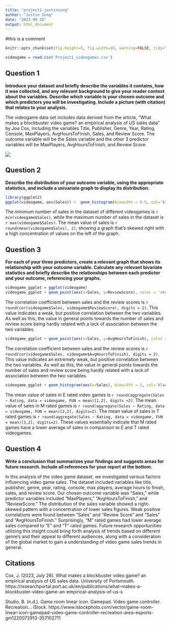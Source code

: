 ```yaml
---
title: "project1-justinsong"
author: "Justin Song"
date: "2023-09-18"
output: html_document
---
```

#this is a comment

```r
knitr::opts_chunk$set(fig.height=5, fig.width=10, warning=FALSE, tidy=TRUE, tidy.opts=list(width.cutoff=100))
```

```r
videogame = read.csv('Project1_videogames.csv')
```

## **Question 1**

__Introduce your dataset and briefly describe the variables it contains, how it was collected, and any relevant background to give your reader context about the variables. Describe which variable is your chosen outcome and which predictors you will be investigating.  Include a picture (with citation) that relates to your analysis.__

The videogame data set includes data derived from the article, "What makes a blockbuster video game? an empirical analysis of US sales data" by Joe Cox, including the variables Title, Publisher, Genre, Year, Rating, Console, MaxPlayers, AvgHoursToFinish, Sales, and Review Score. The outcome variable will be the Sales variable and the other 3 predictor variables will be MaxPlayers, AvgHoursToFinish, and Review Score.

![](/users/justinsong/downloads/videogame.jpeg)

## **Question 2**

__Describe the distribution of your outcome variable, using the appropriate statistics, and include a univariate graph to display its distribution.__

```r
library(ggplot2)
ggplot(videogame, aes(Sales)) +  geom_histogram(binwidth = 0.5, col='black', fill='maroon') + xlab('Sales of Videogames (Million $)') + ylab('Frequency') + ggtitle('Distribution of Sales for Videogames') + theme_classic()
```

The minimum number of sales in the dataset of different videogames is `r min(videogame$Sales)`, while the maximum number of sales in the dataset is `r max(videogame$Sales)`. The mean value of sales is `r round(mean(videogame$Sales), 2)`, showing a graph that's skewed right with a high concentration of values on the left of the graph.

## **Question 3**

__For each of your three predictors, create a relevant graph that shows its relationship with your outcome variable.  Calculate any relevant bivariate statistics and briefly describe the relationships between each predictor and your outcome, referencing your graphs.__

```r
videogame_ggplot = ggplot(videogame)
videogame_ggplot + geom_point(aes(x=Sales, y=ReviewScore), color = 'skyblue') + labs(title='Correlation Between Number of Sales and Review Score', y='Review Score (Out of 100)')
```

The correlation coefficient between sales and the review scores is `r round(cor(videogame$Sales, videogame$ReviewScore), digits = 2)`. This value indicates a weak, but positive correlation between the two variables. As well as this, the value in general points towards the number of sales and review score being hardly related with a lack of association between the two variables. 

```r
videogame_ggplot + geom_point(aes(x=Sales, y=AvgHoursToFinish), color = 'maroon') + labs(title='Correlation Between Number of Sales and Average Hours to Finish Game', y='Average Hours To Finish')
```

The correlation coefficient between sales and the review scores is `r round(cor(videogame$Sales, videogame$AvgHoursToFinish), digits = 2)`. This value indicates an extremely weak, but positive correlation between the two variables. As well as this, the value in general points towards the number of sales and review score being hardly related with a lack of association between the two variables.

```r
videogame_ggplot + geom_histogram(aes(x=Sales), binwidth = 1, col='black',fill='pink')  + labs(title='Videogame Sales By Rating',x='Sales',y='Frequency') + theme(legend.position='bottom') + scale_fill_brewer(type='qual',palette=2) + facet_wrap(~Rating)
```

The mean value of sales in E rated video games is `r round(aggregate(Sales ~ Rating, data = videogame, FUN = mean)[1,2], digits =2)`. The mean value of sales in M rated games is `r round(aggregate(Sales ~ Rating, data = videogame, FUN = mean)[2,2], digits=2)`. The mean value of sales in T rated games is `r round(aggregate(Sales ~ Rating, data = videogame, FUN = mean)[3,2], digits=2)`. These values essentially indicate that M rated games have a lower average of sales in comparison to E and T rated videogames. 


## **Question 4**

__Write a conclusion that summarizes your findings and suggests areas for future research. Include all references for your report at the bottom.__

In this analysis of the video game dataset, we investigated various factors influencing video game sales. The dataset included variables like title, publisher, genre, year, rating, console, max players, average hours to finish, sales, and review score. Our chosen outcome variable was "Sales," while predictor variables included "MaxPlayers," "AvgHoursToFinish," and "ReviewScore." The distribution of the sales variable showed a right-skewed pattern with a concentration of lower sales figures. Weak positive correlations were found between "Sales" and "Review Score" and "Sales" and "AvgHoursToFinish." Surprisingly, "M" rated games had lower average sales compared to "E" and "T" rated games. Future research opportunities utilizing this insight could bring forth analysis of trends based on different genre's and their appeal to different audiences, along with a consideration of the global market to gain a understanding of video game sales trends in general.

## **Citations**

Cox, J. (2023, July 26). What makes a blockbuster video game? an empirical analysis of US sales data. University of Portsmouth. https://researchportal.port.ac.uk/en/publications/what-makes-a-blockbuster-video-game-an-empirical-analysis-of-us-s 

Studio, B. (n.d.). Game room linear icon. Gamepad. Video game controller. Recreation... iStock. https://www.istockphoto.com/vector/game-room-linear-icon-gamepad-video-game-controller-recreation-area-esports-gm1220072913-357102711 
